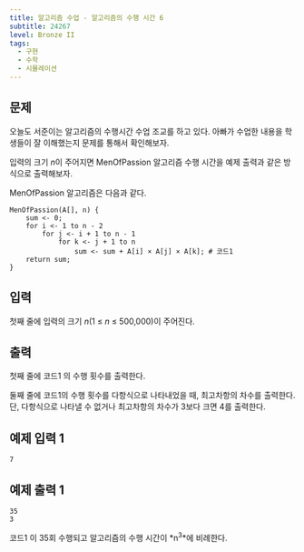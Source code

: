 ```yaml
---
title: 알고리즘 수업 - 알고리즘의 수행 시간 6
subtitle: 24267
level: Bronze II
tags:
  - 구현
  - 수학
  - 시뮬레이션
---
```


## 문제

오늘도 서준이는 알고리즘의 수행시간 수업 조교를 하고 있다. 아빠가 수업한 내용을 학생들이 잘 이해했는지 문제를 통해서 확인해보자.

입력의 크기 *n*이 주어지면 MenOfPassion 알고리즘 수행 시간을 예제 출력과 같은 방식으로 출력해보자.

MenOfPassion 알고리즘은 다음과 같다.

```
MenOfPassion(A[], n) {
    sum <- 0;
    for i <- 1 to n - 2
        for j <- i + 1 to n - 1
            for k <- j + 1 to n
                sum <- sum + A[i] × A[j] × A[k]; # 코드1
    return sum;
}
```

## 입력

첫째 줄에 입력의 크기 _n_(1 ≤ _n_ ≤ 500,000)이 주어진다.

## 출력

첫째 줄에 코드1 의 수행 횟수를 출력한다.

둘째 줄에 코드1의 수행 횟수를 다항식으로 나타내었을 때, 최고차항의 차수를 출력한다. 단, 다항식으로 나타낼 수 없거나 최고차항의 차수가 3보다 크면 4를 출력한다.

## 예제 입력 1

```
7
```

## 예제 출력 1

```
35
3
```

코드1 이 35회 수행되고 알고리즘의 수행 시간이 *n<sup>3</sup>*에 비례한다.
